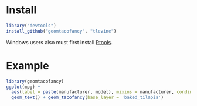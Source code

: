 # Install 

```r
library("devtools")
install_github("geomtacofancy", "tlevine")
```

Windows users also must first install
[Rtools](http://cran.rstudio.com/bin/windows/Rtools/).
 
# Example

```r
library(geomtacofancy)
ggplot(mpg) +
  aes(label = paste(manufacturer, model), mixins = manufacturer, condiments = trans, x = hwy, y = cty) +
  geom_text() + geom_tacofancy(base_layer = 'baked_tilapia')
```
